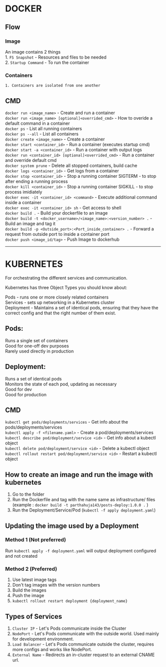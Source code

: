 # DOCKER

## Flow

### Image
An image contains 2 things  
    1. `FS Snapshot` - Resources and files to be needed   
    2. `Startup Command` - To run the container  

### Containers
    1. Containers are isolated from one another  

## CMD
`docker run <image_name>` - Create and run a container  
`docker run <image_name> [optional]<overrided_cmd>` - How to overide a default command in a container  
`docker ps` - List all running containers  
`docker ps --all` - List all containers  
`docker create <image_name>` - Create a container  
`docker start <container_id>` - Run a container (executes startup cmd)  
`docker start -a <container_id>` - Run a container with output logs  
`docker run <container_id> [optional]<overrided_cmd>` - Run a container and override default cmd  
`docker system prune` - Delete all stopped containers, build cache  
`docker logs <container_id>` - Get logs from a container  
`docker stop <container_id>` - Stop a running container SIGTERM - to stop after ending a running process  
`docker kill <container_id>` - Stop a running container SIGKILL - to stop process imidiately  
`docker exec -it <container_id> <command>` - Execute additional command inside a container  
`docker exec -it <container_id> sh` - Get access to shell  
`docker build .` - Build your dockerfile to an image  
`docker build -t <docker_username>/<image_name>:<version_number> .` - Build an image and tag it  
`docker build -p <Outside_port>:<Port_inside_container> .` - Forward a request from outside port to inside a container port  
`docker push <image_id/tag>` - Push Image to dockerhub  


----------------------------------------------------------------------------------------------------------------------------------------------------------
# KUBERNETES
For orchestrating the different services and communication.  

Kubernetes has three Object Types you should know about:

Pods - runs one or more closely related containers  
Services - sets up networking in a Kubernetes cluster  
Deployment - Maintains a set of identical pods, ensuring that they have the correct config and that the right number of them exist.  
## Pods:
Runs a single set of containers  
Good for one-off dev purposes  
Rarely used directly in production  
## Deployment:
Runs a set of identical pods  
Monitors the state of each pod, updating as necessary  
Good for dev  
Good for production  

## CMD
`kubectl get pods/deployments/services` - Get info about the pods/deployments/services   
`kubectl apply -f <filename.yaml>` - Create a pod/deployments/services  
`kubectl describe pod/deployment/service <id>` - Get info about a kubectl object  
`kubectl delete pod/deployment/service <id>` - Delete a kubectl object  
`kubectl rollout restart pod/deployment/service <id>` - Restart a kubectl object  
## How to create an image and run the image with kubernetes

1. Go to the folder  
2. Run the Dockerfile and tag with the name same as infrastructure/ files (example : `docker build -t parthahuja143/posts-deploy:1.0.0 .` )  
3. Run the Deployment/Service/Pod (`kubectl -f apply deployment.yaml`)  

## Updating the image used by a Deployment
### Method 1 (Not preferred)
Run `kubectl apply -f deployment.yaml` will output deployment configured and not created

### Method 2 (Preferred)
1. Use latest image tags  
2. Don't tag images with the version numbers  
3. Build the images  
4.  Push the image  
5. `kubectl rollout restart deployment {deployment_name}`  

## Types of Services

1. `Cluster IP` - Let's Pods communicate inside the Cluster
2. `NodePort` - Let's Pods communicate with the outside world. Used mainly for development environment.
3. `Load Balancer` - Let's Pods communicate outside the cluster, requires more configs and works like NodePort.
4. `External Name` - Redirects an in-cluster request to an external CNAME url.